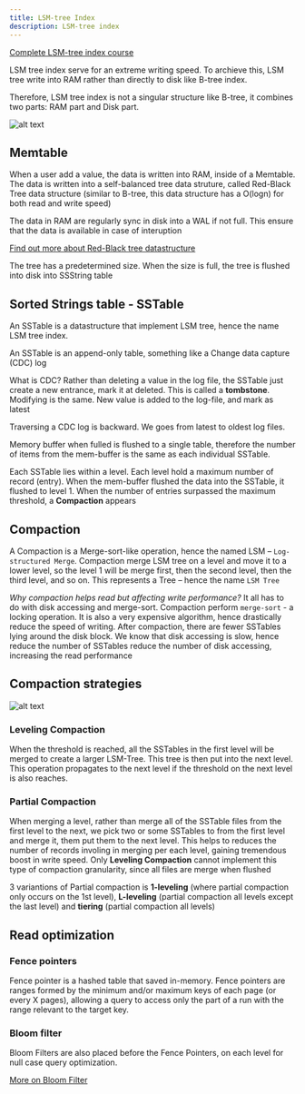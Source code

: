 ```yaml
---
title: LSM-tree Index
description: LSM-tree index
---
```



[Complete LSM-tree index course](https://www.youtube.com/watch?v=hkMkBZn2mGs&t=3s) 

LSM tree index serve for an extreme writing speed. 
To archieve this, LSM tree write into RAM rather than directly to disk like B-tree index.

Therefore, LSM tree index is not a singular structure like B-tree, it combines two parts: RAM part and Disk part.

![alt text](image-3.png)



## Memtable

When a user add a value, the data is written into RAM, inside of a Memtable.
The data is written into a self-balanced tree data struture, called Red-Black Tree data structure (similar to B-tree, this data structure has a O(logn) for both read and write speed)

The data in RAM are regularly sync in disk into a WAL if not full. This ensure that the data is available in case of interuption

[Find out more about Red-Black tree datastructure](https://www.youtube.com/watch?v=t-oiZnplv7g&t=1264s)


The tree has a predetermined size. When the size is full, the tree is flushed into disk into SSString table


## Sorted Strings table - SSTable

An SSTable is a datastructure that implement LSM tree, hence the name LSM tree index.


An SSTable is an append-only table, something like a Change data capture (CDC) log

What is CDC? Rather than deleting a value in the log file, the SSTable just create a new entrance, mark it at deleted. This is called a **tombstone**. Modifying is the same. New value is added to the log-file, and mark as latest

Traversing a CDC log is backward. We goes from latest to oldest log files.

Memory buffer when fulled is flushed to a single table, therefore the number of items from the mem-buffer is the same as each individual SSTable.

Each SSTable lies within a level. Each level hold a maximum number of record (entry). When the mem-buffer flushed the data into the SSTable, it flushed to level 1. When the number of entries surpassed the maximum threshold, a **Compaction** appears

## Compaction

A Compaction is a Merge-sort-like operation, hence the named LSM – `Log-structured Merge`. Compaction merge LSM tree on a level and move it to a lower level, so the level 1 will be merge first, then the second level, then the third level, and so on. This represents a Tree – hence the name `LSM Tree`

*Why compaction helps read but affecting write performance?* It all has to do with disk accessing and merge-sort. Compaction perform `merge-sort` - a locking operation. It is also a very expensive algorithm, hence drastically reduce the speed of writing. After compaction, there are fewer SSTables lying around the disk block. We know that disk accessing is slow, hence reduce the number of SSTables reduce the number of disk accessing, increasing the read performance

## Compaction strategies

![alt text](image-4.png)

### Leveling Compaction

When the threshold is reached, all the SSTables in the first level will be merged to create a larger LSM-Tree. This tree is then put into the next level. This operation propagates to the next level if the threshold on the next level is also reaches.

### Partial Compaction

When merging a level, rather than merge all of the SSTable files from the first level to the next, we pick two or some SSTables to from the first level and merge it, them put them to the next level.
This helps to reduces the number of records involing in merging per each level, gaining tremendous boost in write speed.
Only **Leveling Compaction** cannot implement this type of compaction granularity, since all files are merge when flushed

3 variantions of Partial compaction is **1-leveling** (where partial compaction only occurs on the 1st level), **L-leveling** (partial compaction all levels except the last level) and **tiering** (partial compaction all levels)

## Read optimization

### Fence pointers

Fence pointer is a hashed table that saved in-memory. Fence pointers are ranges formed by the minimum and/or maximum keys of each page (or every X pages), allowing a query to access only the part of a run with the range relevant to the target key.

### Bloom filter

Bloom Filters are also placed before the Fence Pointers, on each level for null case query optimization.

[More on Bloom Filter](/datastructure/bloom-filter/)
